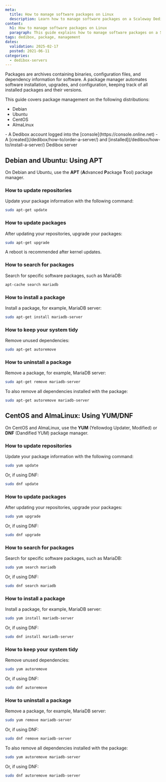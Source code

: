 ```yaml
---
meta:
  title: How to manage software packages on Linux
  description: Learn how to manage software packages on a Scaleway Dedibox server.
content:
  h1: How to manage software packages on Linux
  paragraph: This guide explains how to manage software packages on a Scaleway Dedibox server.
tags: dedibox, package, management
dates:
  validation: 2025-02-17
  posted: 2021-06-11
categories:
  - dedibox-servers
---
```



Packages are archives containing binaries, configuration files, and dependency information for software. A package manager automates software installation, upgrades, and configuration, keeping track of all installed packages and their versions.

This guide covers package management on the following distributions:
- Debian
- Ubuntu
- CentOS
- AlmaLinux

<Requirements />
- A Dedibox account logged into the [console](https://console.online.net)
- A [created](/dedibox/how-to/order-a-server/) and [installed](/dedibox/how-to/install-a-server/) Dedibox server

## Debian and Ubuntu: Using APT

On Debian and Ubuntu, use the **APT** (**A**dvanced **P**ackage **T**ool) package manager.

### How to update repositories

Update your package information with the following command:

```bash
sudo apt-get update
```

### How to update packages

After updating your repositories, upgrade your packages:

```bash
sudo apt-get upgrade
```

<Message type="tip">
  A reboot is recommended after kernel updates.
</Message>

### How to search for packages

Search for specific software packages, such as MariaDB:

```bash
apt-cache search mariadb
```

### How to install a package

Install a package, for example, MariaDB server:

```bash
sudo apt-get install mariadb-server
```

### How to keep your system tidy

Remove unused dependencies:

```bash
sudo apt-get autoremove
```

### How to uninstall a package

Remove a package, for example, MariaDB server:

```bash
sudo apt-get remove mariadb-server
```

To also remove all dependencies installed with the package:

```bash
sudo apt-get autoremove mariadb-server
```

## CentOS and AlmaLinux: Using YUM/DNF

On CentOS and AlmaLinux, use the **YUM** (Yellowdog Updater, Modified) or **DNF** (Dandified YUM) package manager.

### How to update repositories

Update your package information with the following command:

```bash
sudo yum update
```

Or, if using DNF:

```bash
sudo dnf update
```

### How to update packages

After updating your repositories, upgrade your packages:

```bash
sudo yum upgrade
```

Or, if using DNF:

```bash
sudo dnf upgrade
```

### How to search for packages

Search for specific software packages, such as MariaDB:

```bash
sudo yum search mariadb
```

Or, if using DNF:

```bash
sudo dnf search mariadb
```

### How to install a package

Install a package, for example, MariaDB server:

```bash
sudo yum install mariadb-server
```

Or, if using DNF:

```bash
sudo dnf install mariadb-server
```

### How to keep your system tidy

Remove unused dependencies:

```bash
sudo yum autoremove
```

Or, if using DNF:

```bash
sudo dnf autoremove
```

### How to uninstall a package

Remove a package, for example, MariaDB server:

```bash
sudo yum remove mariadb-server
```

Or, if using DNF:

```bash
sudo dnf remove mariadb-server
```

To also remove all dependencies installed with the package:

```bash
sudo yum autoremove mariadb-server
```

Or, if using DNF:

```bash
sudo dnf autoremove mariadb-server
```